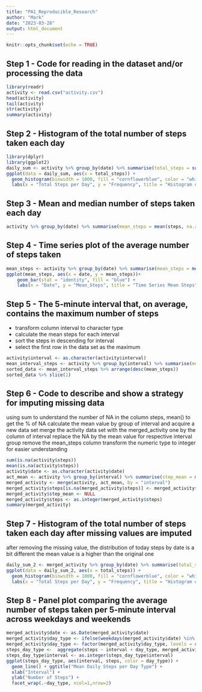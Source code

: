 ---
title: "PA1_Reproducible_Research"
author: "Mark"
date: "2023-03-28"
output: html_document
---

```{r setup, include=FALSE}
knitr::opts_chunk$set(echo = TRUE)
```

## Step 1 - Code for reading in the dataset and/or processing the data

```{r activit, echo=TRUE}
library(readr)
activity <- read.csv("activity.csv")
head(activity)
tail(activity)
str(activity)
summary(activity)
```

## Step 2 - Histogram of the total number of steps taken each day
```{r plot, echo=TRUE}
library(dplyr)
library(ggplot2)
daily_sum <- activity %>% group_by(date) %>% summarise(total_steps = sum(steps), na.rm = TRUE)
ggplot(data = daily_sum, aes(x = total_steps)) +
  geom_histogram(binwidth = 1000, fill = "cornflowerblue", color = "white") +
  labs(x = "Total Steps per Day", y = "Frequency", title = "Histogram of Total Steps per Day")

```
## Step 3 - Mean and median number of steps taken each day
```{r mean, echo=TRUE}
activity %>% group_by(date) %>% summarise(mean_steps = mean(steps, na.rm = TRUE), median_steps = median(steps, na.rm = TRUE))

```
## Step 4 -  Time series plot of the average number of steps taken
```{r time_series plot, echo=TRUE}
mean_steps <- activity %>% group_by(date) %>% summarise(mean_steps = mean(steps, na.rm = TRUE))
ggplot(mean_steps, aes(x = date, y = mean_steps))+
    geom_bar(stat = "identity", fill = "blue") +
    labs(x = "Date", y = "Mean_Steps", title = "Time Series Mean Steps")

```
## Step 5 - The 5-minute interval that, on average, contains the maximum number of steps
- transform column interval to character type
- calculate the mean steps for each interval
- sort the steps in descending for interval
- select the first row in the data set as the maximum

```{r max interval}
activity$interval <- as.character(activity$interval)
mean_interval_steps <- activity %>% group_by(interval) %>% summarise(mean_steps = mean(steps, na.rm = TRUE))
sorted_data <- mean_interval_steps %>% arrange(desc(mean_steps))
sorted_data %>% slice(1)

```
## Step 6 -  Code to describe and show a strategy for imputing missing data
using sum to understand the number of NA in the column steps, mean() to get the % of NA
calculate the mean value by group of interval and acquire a new data set 
merge the activity data set with the merged_activity one by the column of interval 
replace the NA by the mean value for respective interval group
remove the mean_steps column 
transform the numeric type to integer for easier understanding
```{r}
sum(is.na(activity$steps))
mean(is.na(activity$steps))
activity$date <- as.character(activity$date)
act_mean <- activity %>% group_by(interval) %>% summarise(step_mean = mean(steps, na.rm = TRUE))
merged_activity <- merge(activity, act_mean, by = "interval")
merged_activity$steps[is.na(merged_activity$steps)] <- merged_activity$step_mean[is.na(merged_activity$steps)]
merged_activity$step_mean <- NULL
merged_activity$steps <- as.integer(merged_activity$steps)
summary(merged_activity)

```
## Step 7 - Histogram of the total number of steps taken each day after missing values are imputed
after removing the missing value, the distribution of today steps by date is a bit different 
the mean value is a higher than the original one
```{r imputed_NA_hist, echo=TRUE}
daily_sum_2 <- merged_activity %>% group_by(date) %>% summarise(total_steps = sum(steps), na.rm = TRUE)
ggplot(data = daily_sum_2, aes(x = total_steps)) +
  geom_histogram(binwidth = 1000, fill = "cornflowerblue", color = "white") +
  labs(x = "Total Steps per Day", y = "Frequency", title = "Histogram of Total Steps per Day")

```
## Step 8 - Panel plot comparing the average number of steps taken per 5-minute interval across weekdays and weekends
```{r weekday_weekend, echo=TRUE}
merged_activity$date <- as.Date(merged_activity$date)
merged_activity$day_type <- ifelse(weekdays(merged_activity$date) %in% c("Saturday", "Sunday"), "weekend", "weekday")
merged_activity$day_type <- factor(merged_activity$day_type, levels = c("weekday", "weekend"))
steps_day_type <-  aggregate(steps ~ interval + day_type, merged_activity, mean)
steps_day_type$interval <- as.integer(steps_day_type$interval)
ggplot(steps_day_type, aes(interval, steps, color = day_type)) + 
  geom_line() + ggtitle("Mean Daily Steps per Day Type") + 
  xlab("Interval") + 
  ylab("Number of Steps") +
  facet_wrap(.~day_type, ncol=1,nrow=2) 

```































